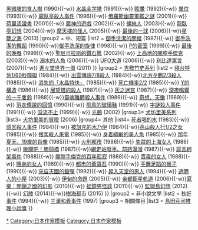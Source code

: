 {{Navbox
|name=島田莊司
|state=
|title=[[島田莊司]]
|group1=[[:Category:島田莊司小說|小說]]
|list1 = {{Navbox|child
|group1 = [[:Category:御手洗潔系列|御手洗潔系列]]
|list1 = {{Navbox|child
|group1 = 長篇
|list1 = [[占星術殺人事件]] (1981){{-w}} [[斜屋犯罪]] (1982){{-w}} [[異邦騎士]] (1988){{-w}} [[黑暗坡的食人樹]] (1990){{-w}} [[水晶金字塔]] (1991){{-w}} [[眩暈 (小說)|眩暈]] (1992){{-w}} [[異位]] (1993){{-w}} [[龍臥亭殺人事件]] (1996){{-w}} [[俄羅斯幽靈軍艦之謎]] (2001){{-w}}[[荷里活證書]] (2001){{-w}} [[魔神的遊戲]] (2002){{-w}} [[螺絲人]] (2003){{-w}} [[龍臥亭幻想]] (2004){{-w}} [[摩天樓的怪人]] (2005){{-w}} [[最後的一球]] (2006){{-w}}[[星籠之海]] (2013)
|group2 = 中、短篇
|list2 = [[御手洗潔的問候]] (1987){{-w}} [[御手洗潔的舞蹈]] (1990){{-w}}[[御手洗潔的旋律]] (1998){{-w}} [[P的密室]] (1999){{-w}} [[最後的晚餐（島田莊司小說）|最後的晚餐]] (1999){{-w}} [[聖尼可拉斯的鑽石靴]] (2002){{-w}} [[上高地的開膛手傑克]] (2003){{-w}} [[溺水的人魚]] (2006){{-w}} [[UFO大道]] (2006){{-w}} [[利比達寓言]] (2007){{-w}} [[進々堂世界一周]] (2011)
}}
|group2 = [[:Category:吉敷竹史系列|吉敷竹史系列]]
|list2 = [[寢台特急1/60秒障礙]] (1984){{-w}} [[出雲傳説7/8殺人]] (1984){{-w}}[[北方夕鶴2/3殺人]] (1985){{-w}} [[消失的「水晶特快」]] (1985){{-w}} [[死亡機率2/2]] (1985){{-w}} [[Y的構造]] (1986){{-w}} [[展望塔的殺人]] (1987){{-w}} [[灰之迷宮]] (1987){{-w}} [[深夜鳴響的一千隻鈴]] (1988){{-w}}[[靈魂離體殺人事件]] (1989){{-w}} [[奇想、天慟]] (1989){{-w}} [[羽衣傳說的回憶]] (1990){{-w}} [[飛鳥的玻璃鞋]] (1991){{-w}} [[字謎殺人事件]] (1991){{-w}} [[淚流不止]] (1999){{-w}} [[光鶴]] (2002)
|group3= [[:Category:犬坊里美系列|犬坊里美系列]]
|list3= [[犬坊里美的冒險]] (2006)
|group4= 其他
|list4= [[死者喝的水]] (1983){{-w}} [[謊言殺人事件]] (1984){{-w}} [[被詛咒的木乃伊]] (1984){{-w}}[[高山殺人行1/2之女]] (1985){{-w}} [[搜索殺人來電]] (1985){{-w}} [[身着綢緞的美人魚]] (1985){{-w}} [[那年夏天、19歲的肖像]] (1985){{-w}} [[火刑都市]] (1986){{-w}} [[失蹤的上海女人]] (1986){{-w}} [[敞開吧！勝鬨橋]] (1987){{-w}}[[網走站發車、前路漫漫]] (1987){{-w}} [[謊言綁架事件]] (1988){{-w}} [[開膛手傑克的百年孤寂]] (1988){{-w}} [[賣毒的女人]] (1988){{-w}} [[隱身的女人]] (1989){{-w}} [[都市的黃寶石]] (1990){{-w}} [[手舞足蹈的猴子]] (1990){{-w}} [[來自天國的鎗彈]] (1992){{-w}} [[昇入天堂的男人]] (1994){{-w}} [[透明人的小屋]] (2003){{-w}} [[伊甸的命題]] (2005){{-w}} [[帝都衛星軌道]] (2006){{-w}}[[寫樂：閉鎖之國的幻影]] (2010){{-w}} [[蛙鏡男怪談]] (2011){{-w}} [[監獄島幻想]] (2012){{-w}}  [[幻肢]] (2014){{-w}}[[樹海都市]] (2015)
}}
|group2 = 非小說文學
|list2 = [[秋好事件]] (1994){{-w}} [[三浦和義事件]] (1997)
|group3 = 相關條目
|list3 = [[島田莊司推理小說獎]]
}}<noinclude>
{{DEFAULTSORT:Shimada Soji}}
[[Category:島田莊司|*]]
[[Category:日本作家模板‎]]
[[Category:日本作家模板]]
</noinclude>